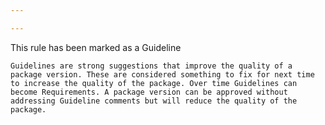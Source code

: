 ```yaml
---

---
```


<Callout type="warning">
    This rule has been marked as a Guideline
    
    Guidelines are strong suggestions that improve the quality of a package version. These are considered something to fix for next time to increase the quality of the package. Over time Guidelines can become Requirements. A package version can be approved without addressing Guideline comments but will reduce the quality of the package.
</Callout>
